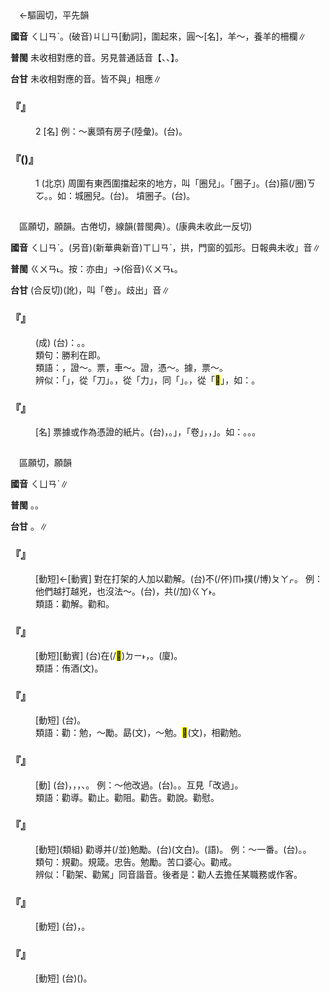 
=={{ruby|圈|ㄑㄩㄢˋ}}==

　←驅圓切，平先韻{{ruby|＝|ㄑㄩㄢ}}

'''國音''' <rt>ㄑㄩㄢˋ</rt>。(破音)<rt>ㄐㄩㄢ</rt>[動詞]，圍起來{{ruby|。|ㄑㄩㄢ}}，圓～{{ruby|。|ㄐㄩㄢˋ}}[名]，羊～，養羊的柵欄∥

'''普閩''' 未收相對應的音。另見普通話音【{{ruby|圈|ㄑㄩㄢ}}、{{ruby|圈|ㄐㄩㄢ}}、{{ruby|圈|ㄐㄩㄢˋ}}】。

'''台甘''' 未收相對應的音{{ruby|。|ㄎㄨㄢˊ}}{{ruby|。|ㄎㄨㄢ}}。皆不與{{ruby|「|ㄑㄩㄢˋ}}」相應∥

    

==='''『{{ruby|圈|ㄑㄩㄢˋ}}{{ruby|兒|ㄦ}}』'''===
:2  [名] 例：～裏頭有房子(陸彙)。(台){{ruby|圍|ㄨㄧˊ}}{{ruby|仔|ㄚ}}{{ruby|內|ㄌㄞ˫}}{{ruby|有|ㄨ˫}}{{ruby|厝|ㄘㄨ˪}}。
    

==='''『{{ruby|圈|ㄑㄩㄢˋ}}({{ruby|兒|ㄦ}})』'''===
:1  (北京) 周圍有東西圍擋起來的地方，叫「圈兒」。「圈子」。(台)箍(/圈)<rt>ㄎㆦ</rt>{{ruby|圍|ㄨㄧˊ}}{{ruby|內|ㄌㄞ˫}}。{{ruby|圍|ㄨㄧˊ}}{{ruby|仔|ㄚ}}{{ruby|內|ㄌㄞ˫}}。如：城圈兒。(台){{ruby|城|ㄒㄧㆩˊ}}{{ruby|圍|ㄨㄧˊ}}。 墳圈子。(台){{ruby|墓|ㆠㆲ˫/ㆠㆦ˫}}{{ruby|圍|ㄨㄧˊ}}{{ruby|內|ㄌㄞ˫}}。
    

=={{ruby|券|ㄑㄩㄢˋ}}==

　區願切，願韻。古倦切，線韻(普閩典）。(康典未收此一反切)

'''國音''' <rt>ㄑㄩㄢˋ</rt>。(另音)(新華典新音)<rt>ㄒㄩㄢˋ</rt>，拱{{ruby|～|ㄒㄩㄢˋ}}，門窗的弧形。日報典未收{{ruby|「|ㄒㄩㄢˋ}}」音∥

'''普閩''' <rt>ㄍㄨㄢ˪</rt>。按：亦由{{ruby|「|ㄎㄨㄢ˪}}」→(俗音)<rt>ㄍㄨㄢ˪</rt>。

'''台甘''' {{ruby|(文)|ㄎㄨㄢ˪}}(合反切){{ruby|→|ㄍㄨㄢ˪}}(訛)，叫「卷」。歧出{{ruby|「|ㄍㆭ˪}}」音∥

    

==='''『{{ruby|勝|ㄕㄥˋ}}{{ruby|券|ㄑㄩㄢˋ}}{{ruby|在|ㄗㄞˋ}}{{ruby|握|ㄨㄛˋ}}』'''===
: (成) (台){{ruby|是|ㄒㄧ˫}}{{ruby|講|ㄍㆲˋ}}{{ruby|→|ㄍㆲ}}：{{ruby|有|ㄨ˫}}{{ruby|勝|ㄒㄧㄥ˪}}{{ruby|利|ㄌㄧ˫}}{{ruby|取|ㄘㄨˋ}}{{ruby|勝|ㄒㄧㄥ˪}}{{ruby|丌|ㆤ}}{{ruby|把|ㄅㄚˋ}}{{ruby|握|ㄚㆶ}}。{{ruby|有|ㄨ˫}}{{ruby|勝|ㄒㄧㄥ˪}}{{ruby|算|ㄙㄨㄢ˪}}。
:類句：勝利在即。
:
:類語：{{ruby|券|ㄑㄩㄢˋ}}，證～。票，車～。證，憑～。據，票～。
:
:辨似：「{{ruby|券|ㄑㄩㄢˋ}}」，從「刀」。{{ruby|<mark>&#xf9a45;</mark>|ㄐㄩㄢˋ}}，從「力」，同「{{ruby|倦|ㄐㄩㄢˋ}}」。{{ruby|卷|ㄐㄩㄢˋ}}，從「<mark>&#xfa0e0;</mark>」，如：{{ruby|考|ㄎㄠˇ}}{{ruby|卷|ㄐㄩㄢˋ}}。
:
    

==='''『{{ruby|券|ㄑㄩㄢˋ}}』'''===
: [名] 票據或作為憑證的紙片。(台){{ruby|字|ㆢㄧ˫/ㄌㄧ˫}}{{ruby|據|ㄍㄨ˪}}，{{ruby|單|ㄉㄨㆩ}}{{ruby|頭|ㄊㄠˊ}}。{{ruby|本|ㄅㄨㄣˋ}}{{ruby|來|ㄌㄞˊ}}{{ruby|音|ㄧㆬ}}{{ruby|「|ㄎㄨㄢ˪}}」，{{ruby|因|ㄧㄣ}}{{ruby|為|ㄨㄧ˫}}{{ruby|合|ㄍㄚㆴ}}「卷」{{ruby|字|ㆢㄧ˫/ㄌㄧ˫}}{{ruby|形|ㄏㄧㄥˊ}}{{ruby|近|ㄍㄨㄣ˫/ㄍㄧㄣ˫}}，{{ruby|音|ㄧㆬ}}{{ruby|遂|ㄙㄨㄧ˫}}{{ruby|混|ㄏㄨㄣ˫}}{{ruby|同|ㄉㆲˊ}}，{{ruby|變|ㄅㄧㄢ˪}}{{ruby|「|ㄍㄨㄢ˪}}{{ruby|、|ㄍㆭ˪}}」。如：{{ruby|債|ㄗㆤ˪}}{{ruby|券|ㄍㄨㄢ˪/ㄍㆭ˪}}。{{ruby|入|ㆢㄧㆴ ͘/ㄌㄧㆴ ͘}}{{ruby|場|ㄉㄧㆧˊ/ㄉㄧㆫˊ}}{{ruby|券|ㄍㄨㄢ˪/ㄍㆭ˪}}。{{ruby|愛|ㄞ˪}}{{ruby|國|ㄍㆦㆶ}}{{ruby|獎|ㄐㄧㆲˋ}}{{ruby|券|ㄍㆭ˪/ㄍㄨㄢ˪}}。
    

=={{ruby|勸|ㄑㄩㄢˋ}}==

　區願切，願韻

'''國音''' <rt>ㄑㄩㄢˋ</rt>∥

'''普閩''' {{ruby|(文)|ㄎㄨㄢ˪}}。{{ruby|(白)|ㄎㆭ˪}}。

'''台甘''' {{ruby|(文)|ㄎㄨㄢ˪}}。{{ruby|(語)|ㄎㆭ˪}}∥

    

==='''『{{ruby|勸|ㄑㄩㄢˋ}}{{ruby|架|ㄐㄧㄚˋ}}』'''===
: [動短]←[動賓] 對在打架的人加以勸解。(台){{ruby|勸|ㄎㆭ˪}}{{ruby|人|ㄌㄤˊ}}不(/伓)<rt>ㆬ˫</rt>{{ruby|通|ㄊㄤ}}{{ruby|相|ㄒㄧㄜ}}撲(/博)<rt>ㄆㄚㆷ</rt>。 例：他們越打越兇，也沒法～。(台){{ruby|<mark>&#xffad9;</mark>|ㄧㄣ}}{{ruby|愈|ㄌㄨˋ}}{{ruby|扑|ㄆㄚㆷ}}{{ruby|愈|ㄌㄨˋ}}{{ruby|厲|ㄌㄧ˫}}{{ruby|害|ㄏㄞ˫}}，{{ruby|無|ㆠㄜˊ}}{{ruby|法|ㄏㄨㄚㆵ}}{{ruby|度|ㄉㆦ˫}}{{ruby|通|ㄊㄤ}}共(/加)<rt>ㄍㄚ˫</rt>{{ruby|取|ㄘㄨˋ}}{{ruby|和|ㄏㄜˊ}}。
:類語：勸解。勸和。
:
    

==='''『{{ruby|勸|ㄑㄩㄢˋ}}{{ruby|酒|ㄐㄧㄡˇ}}』'''===
: [動短][動賓] (台)在(/<mark>&#xf9853;</mark>)<rt>ㄉㄧ˫</rt>{{ruby|酒|ㄐㄧㄨˋ}}{{ruby|席|ㄒㄧㆤㆶ ͘}}{{ruby|上|ㄒㄧㆲ˫}}{{ruby|敬|ㄍㄧㄥ˪}}{{ruby|酒|ㄐㄧㄨˋ}}{{ruby|或|ㄏㄧㆤㆶ ͘}}{{ruby|猜|ㄘㄞ}}{{ruby|拳|ㄍㄨㄣˊ}}{{ruby|丌|ㆤ}}{{ruby|方|ㄏㆲ}}{{ruby|法|ㄏㄨㄚㆵ}}，{{ruby|罰|ㄏㄨㄚㆵ ͘}}{{ruby|酒|ㄐㄧㄨˋ}}{{ruby|代|ㄉㄞ˫}}{{ruby|勸|ㄎㄨㄢ˪}}。(廈){{ruby|嘩|ㄏㄨㄚ˫}}{{ruby|酒|ㄐㄧㄨˋ}}。
:類語：侑酒(文)。
:
    

==='''『{{ruby|勸|ㄑㄩㄢˋ}}{{ruby|降|ㄒㄧㄤˊ}}』'''===
: [動短] (台){{ruby|勸|ㄎㄨㄢ˪}}{{ruby|誘|ㄧㄨ˫}}{{ruby|投|ㄉㄠˊ}}{{ruby|降|ㄏㄤˊ}}。
:類語：勸：勉，～勵。勗(文)，～勉。<mark>&#xf9271;</mark>(文)，相勸勉。
:
    

==='''『{{ruby|勸|ㄑㄩㄢˋ}}』'''===
: [動] (台){{ruby|勸|ㄎㆭ˪}}，{{ruby|用|ㄧㆲ˫/ㄧㄥ˫}}{{ruby|話|ㄨㆤ˫}}{{ruby|開|ㄎㄨㄧ}}{{ruby|拆|ㄊㄧㄚㆷ}}{{ruby|付|ㄏㆦ˫}}{{ruby|人|ㄌㄤˊ}}{{ruby|了|ㄌㄧㄠˋ}}{{ruby|解|ㄍㄞˋ}}，{{ruby|聽|ㄊㄧㆩ}}{{ruby|入|ㄌㄧㆴ ͘/ㆢㄧㆴ ͘}}{{ruby|耳|ㄏㆪ˫/ㄏㄧ˫}}，{{ruby|改|ㄍㄨㆤˋ/ㄍㄞˋ}}{{ruby|過|ㄍㄜ˪}}{{ruby|從|ㄐㄧㆲˊ}}{{ruby|善|ㄒㄧㄢ˫}}{{ruby|或|ㄏㄧㆤㆶ ͘}}{{ruby|解|ㄍㄞˋ}}{{ruby|除|ㄉㄧˊ/ㄉㄨˊ}}{{ruby|憂|ㄧㄨ}}{{ruby|苦|ㄎㆦˋ}}、{{ruby|受|ㄒㄧㄨ˫}}{{ruby|氣|ㄎㄧ˪}}{{ruby|等|ㄉㄧㄥˋ}}。 例：～他改過。(台){{ruby|勸|ㄎㆭ˪}}{{ruby|伊|ㄧ}}{{ruby|改|ㄍㄞˋ}}{{ruby|過|ㄍㄜ˪}}。{{ruby|改|ㄍㆤˋ}}{{ruby|變|ㄅㆪ˪}}{{ruby|做|ㄗㄨㆤ˪/ㄗㄜ˪}}{{ruby|好|ㄏㄜˋ}}{{ruby|人|ㄌㄤˊ}}。互見「改過」。
:類語：勸導。勸止。勸阻。勸告。勸說。勸慰。
:
    

==='''『{{ruby|勸|ㄑㄩㄢˋ}}{{ruby|勉|ㄇㄧㄢˇ}}』'''===
: [動短](類組) 勸導并(/並)勉勵。(台){{ruby|勸|ㄎㄨㄢ˪}}{{ruby|勉|ㆠㄧㄢˋ}}(文白)。{{ruby|勸|ㄎㆭ˪}}(語)。 例：～一番。(台){{ruby|做|ㄗㄨㆤ˪/ㄗㄜ˪}}{{ruby|了|ㄌㄧㄠˋ}}{{ruby|一|ㄐㄧㆵ ͘}}{{ruby|番|ㄏㄨㄢ}}{{ruby|丌|ㆤ}}{{ruby|苦|ㄎㆦˋ}}{{ruby|勸|ㄎㆭ˪}}。{{ruby|有|ㄨ˫}}{{ruby|去|ㄎㄧ˪}}{{ruby|勸|ㄎㆭ˪}}{{ruby|伊|ㄧ}}{{ruby|一|ㄐㄧㆵ ͘}}{{ruby|擺|ㄅㄞˋ}}。
:類句：規勸。規箴。忠告。勉勵。苦口婆心。勸戒。
:
:辨似：「勸架、勸駕」同音諧音。後者是：勸人去擔任某職務或作客。
:
    

==='''『{{ruby|勸|ㄑㄩㄢˋ}}{{ruby|募|ㄇㄨˋ}}』'''===
: [動短] (台){{ruby|用|ㄧㆲ˫/ㄧㄥ˫}}{{ruby|勸|ㄎㆭ˪}}{{ruby|說|ㄙㄨㆤㆷ/ㄙㆤㆷ}}{{ruby|勸|ㄎㄨㄢ˪}}{{ruby|誘|ㄧㄨ˫}}{{ruby|丌|ㆤ}}{{ruby|方|ㄏㆲ}}{{ruby|法|ㄏㄨㄚㆵ}}，{{ruby|請|ㄑㄧㆩˋ}}{{ruby|人|ㄌㄤˊ}}{{ruby|捐|ㄍㄨㄢ}}{{ruby|獻|ㄏㄧㄢ˪}}。
    

==='''『{{ruby|勸|ㄑㄩㄢˋ}}{{ruby|農|ㄋㄨㄥˊ}}』'''===
: [動短] (台){{ruby|鼓|ㄍㆦˋ}}{{ruby|勵|ㄌㆤ˫}}({{ruby|獎|ㄐㄧㆲˋ}}{{ruby|勵|ㄌㆤ˫}}){{ruby|種|ㄐㄧㄥ˪}}{{ruby|田|ㄘㄢˊ}}{{ruby|耕|ㄍㄧㄥ}}{{ruby|農|ㄌㆲˊ}}。
    
